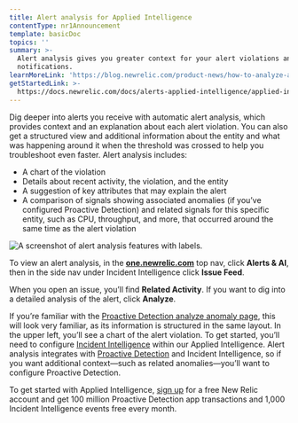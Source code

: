 ```yaml
---
title: Alert analysis for Applied Intelligence
contentType: nr1Announcement
template: basicDoc
topics: ''
summary: >-
  Alert analysis gives you greater context for your alert violations and
  notifications.
learnMoreLink: 'https://blog.newrelic.com/product-news/how-to-analyze-alert-violations/'
getStartedLink: >-
  https://docs.newrelic.com/docs/alerts-applied-intelligence/applied-intelligence
---
```


Dig deeper into alerts you receive with automatic alert analysis, which provides context and an explanation about each alert violation. You can also get a structured view and additional information about the entity and what was happening around it when the threshold was crossed to help you troubleshoot even faster. Alert analysis includes:

*   A chart of the violation
*   Details about recent activity, the violation, and the entity
*   A suggestion of key attributes that may explain the alert
*   A comparison of signals showing associated anomalies (if you’ve configured Proactive Detection) and related signals for this specific entity, such as CPU, throughput, and more, that occurred around the same time as the alert violation

![A screenshot of alert analysis features with labels.](https://docs-dev.newrelic.com/sites/default/files/thumbnails/image/alert-analysis-details.png "A screenshot of alert analysis features with labels.")

To view an alert analysis, in the **[one.newrelic.com](https://one.newrelic.com)** top nav, click **Alerts & AI**, then in the side nav under Incident Intelligence click **Issue Feed**.

When you open an issue, you’ll find **Related Activity**. If you want to dig into a detailed analysis of the alert, click **Analyze**.

If you’re familiar with the [Proactive Detection analyze anomaly page](https://blog.newrelic.com/product-news/new-capabilities-proactive-detection/), this will look very familiar, as its information is structured in the same layout. In the upper left, you’ll see a chart of the alert violation. To get started, you’ll need to configure [Incident Intelligence](/docs/alerts-applied-intelligence/applied-intelligence/incident-intelligence/get-started-incident-intelligence) within our Applied Intelligence. Alert analysis integrates with [Proactive Detection](/docs/alerts-applied-intelligence/applied-intelligence/proactive-detection/proactive-detection-applied-intelligence) and Incident Intelligence, so if you want additional context—such as related anomalies—you’ll want to configure Proactive Detection.

To get started with Applied Intelligence, [sign up](https://newrelic.com/signup) for a free New Relic account and get 100 million Proactive Detection app transactions and 1,000 Incident Intelligence events free every month.